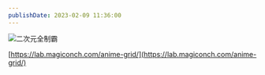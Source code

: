 ```yaml
---
publishDate: 2023-02-09 11:36:00
---
```


![二次元全制霸](/image/anime.jpg)

[https://lab.magiconch.com/anime-grid/](https://lab.magiconch.com/anime-grid/)
